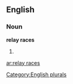 
==English==

===Noun===
'''relay races'''

# {{plural of|[[relay race]]}}

[[Category:English plurals]]

[[ar:relay races]]